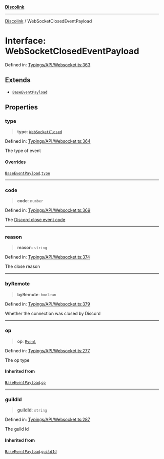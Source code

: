 [**Discolink**](../README.md)

***

[Discolink](../globals.md) / WebSocketClosedEventPayload

# Interface: WebSocketClosedEventPayload

Defined in: [Typings/API/Websocket.ts:363](https://github.com/Archayu/discolink/blob/ddfd70ea55cc6996bf3567765f64fb3824cd3f79/src/Typings/API/Websocket.ts#L363)

## Extends

- [`BaseEventPayload`](BaseEventPayload.md)

## Properties

### type

> **type**: [`WebSocketClosed`](../enumerations/EventType.md#websocketclosed)

Defined in: [Typings/API/Websocket.ts:364](https://github.com/Archayu/discolink/blob/ddfd70ea55cc6996bf3567765f64fb3824cd3f79/src/Typings/API/Websocket.ts#L364)

The type of event

#### Overrides

[`BaseEventPayload`](BaseEventPayload.md).[`type`](BaseEventPayload.md#type)

***

### code

> **code**: `number`

Defined in: [Typings/API/Websocket.ts:369](https://github.com/Archayu/discolink/blob/ddfd70ea55cc6996bf3567765f64fb3824cd3f79/src/Typings/API/Websocket.ts#L369)

The [Discord close event code](https://discord.com/developers/docs/topics/opcodes-and-status-codes#voice-voice-close-event-codes)

***

### reason

> **reason**: `string`

Defined in: [Typings/API/Websocket.ts:374](https://github.com/Archayu/discolink/blob/ddfd70ea55cc6996bf3567765f64fb3824cd3f79/src/Typings/API/Websocket.ts#L374)

The close reason

***

### byRemote

> **byRemote**: `boolean`

Defined in: [Typings/API/Websocket.ts:379](https://github.com/Archayu/discolink/blob/ddfd70ea55cc6996bf3567765f64fb3824cd3f79/src/Typings/API/Websocket.ts#L379)

Whether the connection was closed by Discord

***

### op

> **op**: [`Event`](../enumerations/OPType.md#event)

Defined in: [Typings/API/Websocket.ts:277](https://github.com/Archayu/discolink/blob/ddfd70ea55cc6996bf3567765f64fb3824cd3f79/src/Typings/API/Websocket.ts#L277)

The op type

#### Inherited from

[`BaseEventPayload`](BaseEventPayload.md).[`op`](BaseEventPayload.md#op)

***

### guildId

> **guildId**: `string`

Defined in: [Typings/API/Websocket.ts:287](https://github.com/Archayu/discolink/blob/ddfd70ea55cc6996bf3567765f64fb3824cd3f79/src/Typings/API/Websocket.ts#L287)

The guild id

#### Inherited from

[`BaseEventPayload`](BaseEventPayload.md).[`guildId`](BaseEventPayload.md#guildid)
